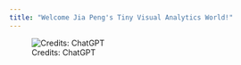 ```yaml
---
title: "Welcome Jia Peng's Tiny Visual Analytics World!"
---
```


![Credits: ChatGPT](DALL·E 2025-01-19 22.15.05 - An animated, futuristic visualization of data analytics, featuring glowing charts, graphs, and interconnected nodes representing data flow. The design.webp){fig-align="center"}
